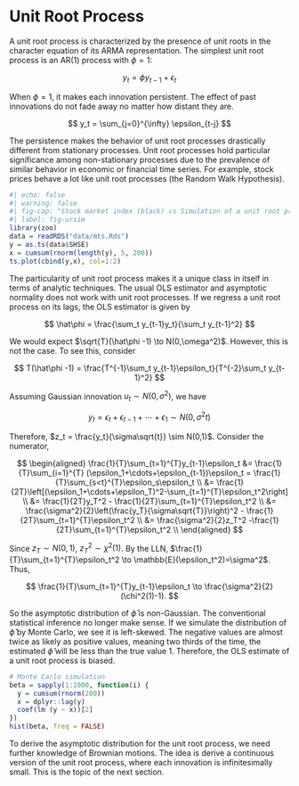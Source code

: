 # Unit Root Process

A unit root process is characterized by the presence of unit roots in
the character equation of its ARMA representation. The simplest unit
root process is an AR(1) process with $\phi=1$:

$$
y_t = \phi y_{t-1} + \epsilon_t
$$

When $\phi=1$, it makes each innovation persistent. The effect of past
innovations do not fade away no matter how distant they are.

$$
y_t = \sum_{j=0}^{\infty} \epsilon_{t-j}
$$

The persistence makes the behavior of unit root processes drastically
different from stationary processes. Unit root processes hold particular
significance among non-stationary processes due to the prevalence of
similar behavior in economic or financial time series. For example,
stock prices behave a lot like unit root processes (the Random Walk
Hypothesis).

```r
#| echo: false
#| warning: false
#| fig-cap: "Stock market index (black) vs Simulation of a unit root process (red)"
#| label: fig-ursim
library(zoo)
data = readRDS("data/mts.Rds")
y = as.ts(data$SHSE)
x = cumsum(rnorm(length(y), 5, 200))
ts.plot(cbind(y,x), col=1:2)
```

The particularity of unit root process makes it a unique class in itself
in terms of analytic techniques. The usual OLS estimator and asymptotic
normality does not work with unit root processes. If we regress a unit
root process on its lags, the OLS estimator is given by

$$
\hat\phi = \frac{\sum_t y_{t-1}y_t}{\sum_t y_{t-1}^2}
$$

We would expect $\sqrt{T}(\hat\phi -1) \to N(0,\omega^2)$. However, this
is not the case. To see this, consider

$$
T(\hat\phi -1) = 
\frac{T^{-1}\sum_t y_{t-1}\epsilon_t}{T^{-2}\sum_t y_{t-1}^2} 
$$

Assuming Gaussian innovation $u_t \sim N(0,\sigma^2)$, we have

$$
y_t = \epsilon_t + \epsilon_{t-1} + \cdots + \epsilon_1 \sim N(0, \sigma^2t)
$$

Therefore, $z_t = \frac{y_t}{\sigma\sqrt{t}} \sim N(0,1)$. Consider the
numerator,

$$
\begin{aligned}
\frac{1}{T}\sum_{t=1}^{T}y_{t-1}\epsilon_t 
&= \frac{1}{T}\sum_{i=1}^{T} (\epsilon_1+\cdots+\epsilon_{t-1})\epsilon_t = \frac{1}{T}\sum_{s<t}^{T}\epsilon_s\epsilon_t \\
&= \frac{1}{2T}\left[(\epsilon_1+\cdots+\epsilon_T)^2-\sum_{t=1}^{T}\epsilon_t^2\right] \\
&= \frac{1}{2T}y_T^2 - \frac{1}{2T}\sum_{t=1}^{T}\epsilon_t^2 \\
&= \frac{\sigma^2}{2}\left(\frac{y_T}{\sigma\sqrt{T}}\right)^2 - \frac{1}{2T}\sum_{t=1}^{T}\epsilon_t^2 \\
&= \frac{\sigma^2}{2}z_T^2 -\frac{1}{2T}\sum_{t=1}^{T}\epsilon_t^2 \\
\end{aligned}
$$

Since $z_T \sim N(0,1)$, $z_T^2 \sim \chi^2(1)$. By the LLN,
$\frac{1}{T}\sum_{t=1}^{T}\epsilon_t^2 \to \mathbb{E}(\epsilon_t^2)=\sigma^2$.
Thus,

$$
\frac{1}{T}\sum_{t=1}^{T}y_{t-1}\epsilon_t \to \frac{\sigma^2}{2}(\chi^2(1)-1).
$$

So the asymptotic distribution of $\hat\phi$ is non-Gaussian. The
conventional statistical inference no longer make sense. If we simulate
the distribution of $\hat\phi$ by Monte Carlo, we see it is left-skewed.
The negative values are almost twice as likely as positive values,
meaning two thirds of the time, the estimated $\hat\phi$ will be less
than the true value $1$. Therefore, the OLS estimate of a unit root
process is biased.

```r
# Monte Carlo simulation
beta = sapply(1:1000, function(i) {
  y = cumsum(rnorm(200))
  x = dplyr::lag(y)
  coef(lm (y ~ x))[2]
})
hist(beta, freq = FALSE)
```

To derive the asymptotic distribution for the unit root process, we need
further knowledge of Brownian motions. The idea is derive a continuous
version of the unit root process, where each innovation is
infinitesimally small. This is the topic of the next section.
